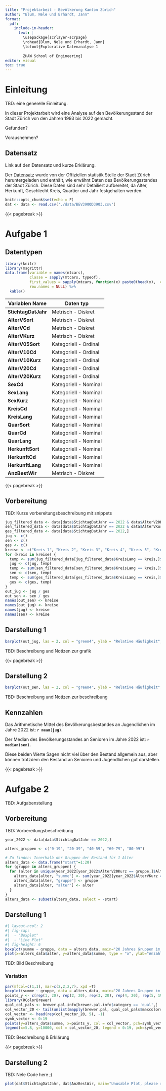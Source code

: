 ```yaml
---
title: "Projektarbeit - Bevölkerung Kanton Zürich"
author: "Blum, Nele und Erhardt, Jann"
format:
  pdf:
    include-in-header: 
      text: |
        \usepackage{scrlayer-scrpage}
        \rohead{Blum, Nele und Erhardt, Jann}
        \lofoot{Explorative Datenanalyse 1
        
        ZHAW School of Engineering}
editor: visual
toc: true
---
```


# Einleitung

TBD: eine generelle Einleitung.

In dieser Projektarbeit wird eine Analyse auf den Bevölkerungsstand der Stadt Zürich von den Jahren 1993 bis 2022 gemacht.

Gefunden?

Vorausnehmen?

## Datensatz

Link auf den Datensatz und kurze Erklärung.

Der [Datensatz](https://data.stadt-zuerich.ch/dataset/bev_bestand_jahr_quartier_alter_herkunft_geschlecht_od3903) wurde von der Offiziellen statistik Stelle der Stadt Zürich heruntergeladen und enthält, wie erwähnt Daten des Bevölkerungsstandes der Stadt Zürich. Diese Daten sind sehr Detailiert aufbereitet, da Alter, Herkunft, Geschlecht Kreis, Quartier und Jahr festgehalten werden.

```r
knitr::opts_chunk$set(echo = F)
dat <- data <- read.csv('./data/BEV390OD3903.csv')
```

{{< pagebreak >}}

# Aufgabe 1

## Datentypen

```r
library(knitr)
library(magrittr)
data.frame(variable = names(mtcars),
           classe = sapply(mtcars, typeof),
           first_values = sapply(mtcars, function(x) paste0(head(x),  collapse = ", ")),
           row.names = NULL) %>% 
  kable()
```

| Variablen Name      | Daten typ             |
|---------------------|-----------------------|
| **StichtagDatJahr** | Metrisch - Diskret    |
| **AlterVSort**      | Metrisch - Diskret    |
| **AlterVCd**        | Metrisch - Diskret    |
| **AlterVKurz**      | Metrisch - Diskret    |
| **AlterV05Sort**    | Kategoriell - Ordinal |
| **AlterV10Cd**      | Kategoriell - Ordinal |
| **AlterV10Kurz**    | Kategoriell - Ordinal |
| **AlterV20Cd**      | Kategoriell - Ordinal |
| **AlterV20Kurz**    | Kategoriell - Ordinal |
| **SexCd**           | Kategoriell - Nominal |
| **SexLang**         | Kategoriell - Nominal |
| **SexKurz**         | Kategoriell - Nominal |
| **KreisCd**         | Kategoriell - Nominal |
| **KreisLang**       | Kategoriell - Nominal |
| **QuarSort**        | Kategoriell - Nominal |
| **QuarCd**          | Kategoriell - Nominal |
| **QuarLang**        | Kategoriell - Nominal |
| **HerkunftSort**    | Kategoriell - Nominal |
| **HerkunftCd**      | Kategoriell - Nominal |
| **HerkunftLang**    | Kategoriell - Nominal |
| **AnzBestWir**      | Metrisch - Diskret    |

{{< pagebreak >}}

## Vorbereitung

TBD: Kurze vorbereitungsbeschreibung mit snippets

```r
jug_filtered_data <- data[data$StichtagDatJahr == 2022 & data$AlterV20Kurz == "0-19",]
sen_filtered_data <- data[data$StichtagDatJahr == 2022 & data$AlterVKurz >= 65,]
ges_filtered_data <- data[data$StichtagDatJahr == 2022,]
jug <- c()
sen <- c()
ges <- c()
kreise <- c("Kreis 1", "Kreis 2", "Kreis 3", "Kreis 4", "Kreis 5", "Kreis 6", "Kreis 7", "Kreis 8", "Kreis 9", "Kreis 10", "Kreis 11", "Kreis 12")
for (kreis in kreise) {
  temp <- sum(jug_filtered_data[jug_filtered_data$KreisLang == kreis,]$AnzBestWir)
  jug <- c(jug, temp)
  temp <- sum(sen_filtered_data[sen_filtered_data$KreisLang == kreis,]$AnzBestWir)
  sen <- c(sen, temp)
  temp <- sum(ges_filtered_data[ges_filtered_data$KreisLang == kreis,]$AnzBestWir)
  ges <- c(ges, temp)
}
out_jug <- jug / ges
out_sen <- sen / ges
names(out_sen) <- kreise
names(out_jug) <- kreise
names(jug) <- kreise
names(sen) <- kreise
```

## Darstellung 1

```r
barplot(out_jug, las = 2, col = "green4", ylab = "Relative Häufigkeit", main = "Anzahl Minderjähriger in der Stadt Zürich pro Kreis in 2022")
```

TBD: Beschreibung und Notizen zur grafik

{{< pagebreak >}}

## Darstellung 2

```r
barplot(out_sen, las = 2, col = "green4", ylab = "Relative Häufigkeit", main = "Anzahl Senioren in der Stadt Zürich pro Kreis in 2022")
```

TBD: Beschreibung und Notizen zur beschreibung

## Kennzahlen

Das Arithmetische Mittel des Bevölkerungsbestandes an Jugendlichen im Jahre 2022 ist: **`r mean(jug)`**.

Der Median des Bevölkerungsstandes an Senioren im Jahre 2022 ist: **`r median(sen)`**.

Diese beiden Werte Sagen nicht viel über den Bestand allgemein aus, aber können trotzdem den Bestand an Senioren und Jugendlichen gut darstellen.

{{< pagebreak >}}

# Aufgabe 2

TBD: Aufgabenstellung

## Vorbereitung

TBD: Vorbereitungsbeschreibung

```r
year_2022 <- data[data$StichtagDatJahr == 2022,]

alters_gruppen <- c("0-19", "20-39", "40-59", "60-79", "80-99")

# Zu finden: Innerhalb der Gruppen der Bestand für 1 Alter
alters_data <- data.frame("start"=1:20)
for (gruppe in alters_gruppen) {
  for (alter in unique(year_2022[year_2022$AlterV20Kurz == gruppe,]$AlterVKurz)) {
    alters_data[alter, "summe"] <- sum(year_2022[year_2022$AlterVKurz == alter,]$AnzBestWir)
    alters_data[alter, "gruppe"] <- gruppe
    alters_data[alter, "alter"] <- alter
  }
}
alters_data <- subset(alters_data, select = -start)
```

## Darstellung 1

```r
#| layout-ncol: 2
#| fig-cap: 
#|  - "Boxplot"
#|  - "Line Plot"
#| fig-height: 6
boxplot(summe ~ gruppe, data = alters_data, main="20 Jahres Gruppen im Jahr 2022", xlab = "Altersgruppe", ylab="Anzahl Personen")
plot(x=alters_data$alter, y=alters_data$summe, type = "o", ylab="Anzahl", xlab="Alter", main="Anzahl Personen pro Alter im Jahr 2022")
```

TBD: Bild Beschreibung

### Variation

```r
par(mfcol=c(1,1), mar=c(2,2,2,7), xpd =T)
boxplot(summe ~ gruppe, data = alters_data, main="20 Jahres Gruppen im Jahr 2022 mit Alter", xlab = "Altersgruppe", ylab="Anzahl Personen")
points_y <- c(rep(1, 20), rep(2, 20), rep(3, 20), rep(4, 20), rep(5, 19))
library(RColorBrewer)
qual_col_pals <- brewer.pal.info[brewer.pal.info$category == 'qual',]
col_vector_20 <- tail(unlist(mapply(brewer.pal, qual_col_pals$maxcolors, rownames(qual_col_pals))), 20)
col_vector <- head(rep(col_vector_20, 5), -1)
symb_vector <- 0:19
points(y=alters_data$summe, x=points_y, col = col_vector, pch=symb_vector)
legend(x=5.8, y=10000, col = col_vector_20, legend = 0:19, pch=symb_vector, cex=0.6)
```

TBD: Beschreibung & Erklärung

{{< pagebreak >}}

## Darstellung 2

TBD: Nele Code here ;)

```r
plot(dat$StichtagDatJahr, dat$AnzBestWir, main="Unusable Plot, please remove")
```
